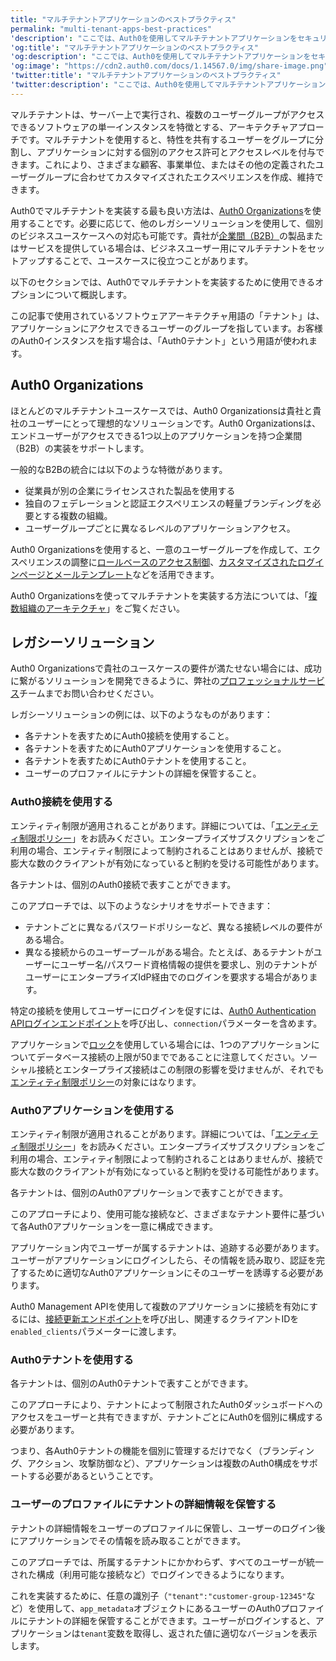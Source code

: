 ```yaml
---
title: "マルチテナントアプリケーションのベストプラクティス"
permalink: "multi-tenant-apps-best-practices"
'description': "ここでは、Auth0を使用してマルチテナントアプリケーションをセキュリティで保護する方法のベストプラクティスについて説明します。"
'og:title': "マルチテナントアプリケーションのベストプラクティス"
'og:description': "ここでは、Auth0を使用してマルチテナントアプリケーションをセキュリティで保護する方法のベストプラクティスについて説明します。"
'og:image': "https://cdn2.auth0.com/docs/1.14567.0/img/share-image.png"
'twitter:title': "マルチテナントアプリケーションのベストプラクティス"
'twitter:description': "ここでは、Auth0を使用してマルチテナントアプリケーションをセキュリティで保護する方法のベストプラクティスについて説明します。"
---
```


マルチテナントは、サーバー上で実行され、複数のユーザーグループがアクセスできるソフトウェアの単一インスタンスを特徴とする、アーキテクチャアプローチです。マルチテナントを使用すると、特性を共有するユーザーをグループに分割し、アプリケーションに対する個別のアクセス許可とアクセスレベルを付与できます。これにより、さまざまな顧客、事業単位、またはその他の定義されたユーザーグループに合わせてカスタマイズされたエクスペリエンスを作成、維持できます。

Auth0でマルチテナントを実装する最も良い方法は、[Auth0 Organizations](/ja-jp/manage-users/organizations/organizations-overview)を使用することです。必要に応じて、他のレガシーソリューションを使用して、個別のビジネスユースケースへの対応も可能です。貴社が[企業間（B2B）](/ja-jp/get-started/architecture-scenarios/business-to-business)の製品またはサービスを提供している場合は、ビジネスユーザー用にマルチテナントをセットアップすることで、ユースケースに役立つことがあります。

以下のセクションでは、Auth0でマルチテナントを実装するために使用できるオプションについて概説します。

<Warning>

この記事で使用されているソフトウェアアーキテクチャ用語の「テナント」は、アプリケーションにアクセスできるユーザーのグループを指しています。お客様のAuth0インスタンスを指す場合は、「Auth0テナント」という用語が使われます。

</Warning>

## Auth0 Organizations

ほとんどのマルチテナントユースケースでは、Auth0 Organizationsは貴社と貴社のユーザーにとって理想的なソリューションです。Auth0 Organizationsは、エンドユーザーがアクセスできる1つ以上のアプリケーションを持つ企業間（B2B）の実装をサポートします。

一般的なB2Bの統合には以下のような特徴があります。

* 従業員が別の企業にライセンスされた製品を使用する
* 独自のフェデレーションと認証エクスペリエンスの軽量ブランディングを必要とする複数の組織。
* ユーザーグループごとに異なるレベルのアプリケーションアクセス。

Auth0 Organizationsを使用すると、一意のユーザーグループを作成して、エクスペリエンスの調整に[ロールベースのアクセス制御](/ja-jp/manage-users/access-control/rbac)、[カスタマイズされたログインページとメールテンプレート](/ja-jp/manage-users/organizations/create-first-organization#customize-prompts-and-email-templates)などを活用できます。

Auth0 Organizationsを使ってマルチテナントを実装する方法については、「[複数組織のアーキテクチャ](/ja-jp/get-started/architecture-scenarios/multiple-organization-architecture)」をご覧ください。

## レガシーソリューション

Auth0 Organizationsで貴社のユースケースの要件が満たせない場合には、成功に繋がるソリューションを開発できるように、弊社の[プロフェッショナルサービス](/ja-jp/get-started/professional-services)チームまでお問い合わせください。

レガシーソリューションの例には、以下のようなものがあります：

* 各テナントを表すためにAuth0接続を使用すること。
* 各テナントを表すためにAuth0アプリケーションを使用すること。
* 各テナントを表すためにAuth0テナントを使用すること。
* ユーザーのプロファイルにテナントの詳細を保管すること。

### Auth0接続を使用する

<Callout icon="file-lines" color="#0EA5E9" iconType="regular">

エンティティ制限が適用されることがあります。詳細については、「[エンティティ制限ポリシー](/ja-jp/troubleshoot/customer-support/operational-policies/entity-limit-policy)」をお読みください。エンタープライズサブスクリプションをご利用の場合、エンティティ制限によって制約されることはありませんが、接続で膨大な数のクライアントが有効になっていると制約を受ける可能性があります。

</Callout>

各テナントは、個別のAuth0接続で表すことができます。

このアプローチでは、以下のようなシナリオをサポートできます：

* テナントごとに異なるパスワードポリシーなど、異なる接続レベルの要件がある場合。
* 異なる接続からのユーザープールがある場合。たとえば、あるテナントがユーザーにユーザー名/パスワード資格情報の提供を要求し、別のテナントがユーザーにエンタープライズ<Tooltip data-tooltip-id="react-containers-DefinitionTooltip-2" href="/ja-jp/glossary?term=idp" tip="IDプロバイダー（IdP）: デジタルIDを保存および管理するサービス。" cta="用語集の表示">IdP</Tooltip>経由でのログインを要求する場合があります。

特定の接続を使用してユーザーにログインを促すには、[Auth0 Authentication APIログインエンドポイント](https://auth0.com/docs/api/authentication#login)を呼び出し、`connection`パラメーターを含めます。

<Warning>

アプリケーションで[ロック](https://auth0.com/docs/libraries#lock)を使用している場合には、1つのアプリケーションについてデータベース接続の上限が50までであることに注意してください。ソーシャル接続とエンタープライズ接続はこの制限の影響を受けませんが、それでも[エンティティ制限ポリシー](https://auth0.com/docs/troubleshoot/customer-support/operational-policies/entity-limit-policy)の対象にはなります。

</Warning>

### Auth0アプリケーションを使用する

<Callout icon="file-lines" color="#0EA5E9" iconType="regular">

エンティティ制限が適用されることがあります。詳細については、「[エンティティ制限ポリシー](/ja-jp/troubleshoot/customer-support/operational-policies/entity-limit-policy)」をお読みください。エンタープライズサブスクリプションをご利用の場合、エンティティ制限によって制約されることはありませんが、接続で膨大な数のクライアントが有効になっていると制約を受ける可能性があります。

</Callout>

各テナントは、個別のAuth0アプリケーションで表すことができます。

このアプローチにより、使用可能な接続など、さまざまなテナント要件に基づいて各Auth0アプリケーションを一意に構成できます。

アプリケーション内でユーザーが属するテナントは、追跡する必要があります。ユーザーがアプリケーションにログインしたら、その情報を読み取り、認証を完了するために適切なAuth0アプリケーションにそのユーザーを誘導する必要があります。

Auth0 <Tooltip data-tooltip-id="react-containers-DefinitionTooltip-0" href="/ja-jp/glossary?term=management-api" tip="Management API: 顧客が管理タスクを実行できるようにするための製品。" cta="用語集の表示">Management API</Tooltip>を使用して複数のアプリケーションに接続を有効にするには、[接続更新エンドポイント](https://auth0.com/docs/api/management/v2/#!/Connections/patch_connections_by_id)を呼び出し、関連するクライアントIDを`enabled_clients`パラメーターに渡します。

### Auth0テナントを使用する

各テナントは、個別のAuth0テナントで表すことができます。

このアプローチにより、テナントによって制限されたAuth0ダッシュボードへのアクセスをユーザーと共有できますが、テナントごとにAuth0を個別に構成する必要があります。

つまり、各Auth0テナントの機能を個別に管理するだけでなく（ブランディング、アクション、攻撃防御など）、アプリケーションは複数のAuth0構成をサポートする必要があるということです。

### ユーザーのプロファイルにテナントの詳細情報を保管する

テナントの詳細情報をユーザーのプロファイルに保管し、ユーザーのログイン後にアプリケーションでその情報を読み取ることができます。

このアプローチでは、所属するテナントにかかわらず、すべてのユーザーが統一された構成（利用可能な接続など）でログインできるようになります。

これを実装するために、任意の識別子（`"tenant":"customer-group-12345"`など）を使用して、`app_metadata`オブジェクトにあるユーザーのAuth0プロファイルにテナントの詳細を保管することができます。ユーザーがログインすると、アプリケーションは`tenant`変数を取得し、返された値に適切なバージョンを表示します。